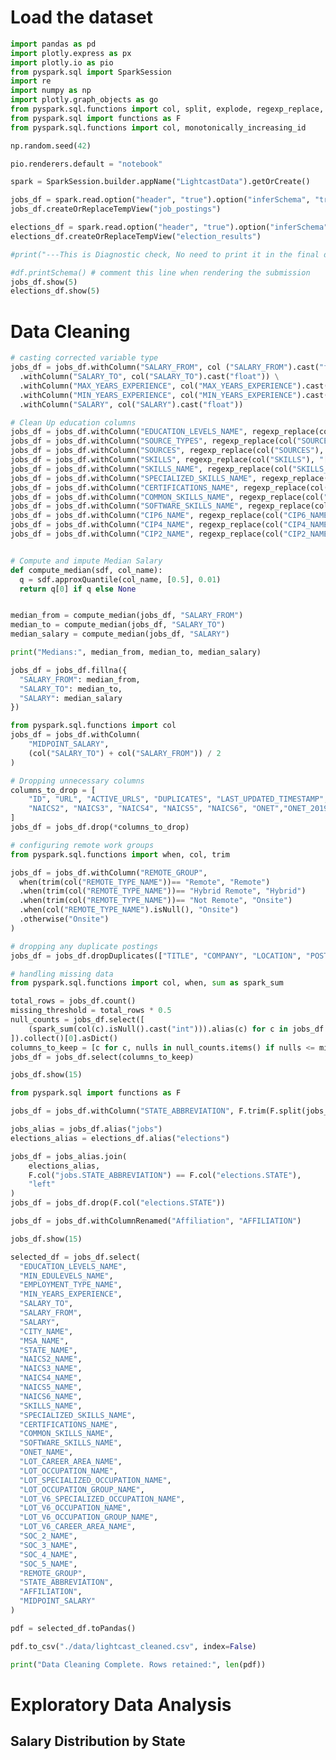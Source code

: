 
# Load the dataset

```python
import pandas as pd
import plotly.express as px
import plotly.io as pio
from pyspark.sql import SparkSession
import re
import numpy as np
import plotly.graph_objects as go
from pyspark.sql.functions import col, split, explode, regexp_replace, transform, when
from pyspark.sql import functions as F
from pyspark.sql.functions import col, monotonically_increasing_id

np.random.seed(42)

pio.renderers.default = "notebook"

spark = SparkSession.builder.appName("LightcastData").getOrCreate()

jobs_df = spark.read.option("header", "true").option("inferSchema", "true").option("multiLine","true").option("escape", "\"").csv("./data/lightcast_job_postings.csv")
jobs_df.createOrReplaceTempView("job_postings")

elections_df = spark.read.option("header", "true").option("inferSchema", "true").option("multiLine","true").option("escape", "\"").csv("./data/2024_election_results.csv")
elections_df.createOrReplaceTempView("election_results")

#print("---This is Diagnostic check, No need to print it in the final doc---")

#df.printSchema() # comment this line when rendering the submission
jobs_df.show(5)
elections_df.show(5)

```

# Data Cleaning

```python
# casting corrected variable type
jobs_df = jobs_df.withColumn("SALARY_FROM", col ("SALARY_FROM").cast("float"))\
  .withColumn("SALARY_TO", col("SALARY_TO").cast("float")) \
  .withColumn("MAX_YEARS_EXPERIENCE", col("MAX_YEARS_EXPERIENCE").cast("float"))\
  .withColumn("MIN_YEARS_EXPERIENCE", col("MIN_YEARS_EXPERIENCE").cast("float"))\
  .withColumn("SALARY", col("SALARY").cast("float"))

# Clean Up education columns
jobs_df = jobs_df.withColumn("EDUCATION_LEVELS_NAME", regexp_replace(col("EDUCATION_LEVELS_NAME"), "[\n\r]", ""))
jobs_df = jobs_df.withColumn("SOURCE_TYPES", regexp_replace(col("SOURCE_TYPES"), "[\n\r]", ""))
jobs_df = jobs_df.withColumn("SOURCES", regexp_replace(col("SOURCES"), "[\n\r]", ""))
jobs_df = jobs_df.withColumn("SKILLS", regexp_replace(col("SKILLS"), "[\n\r]", ""))
jobs_df = jobs_df.withColumn("SKILLS_NAME", regexp_replace(col("SKILLS_NAME"), "[\n\r]", ""))
jobs_df = jobs_df.withColumn("SPECIALIZED_SKILLS_NAME", regexp_replace(col("SPECIALIZED_SKILLS_NAME"), "[\n\r]", ""))
jobs_df = jobs_df.withColumn("CERTIFICATIONS_NAME", regexp_replace(col("CERTIFICATIONS_NAME"), "[\n\r]", ""))
jobs_df = jobs_df.withColumn("COMMON_SKILLS_NAME", regexp_replace(col("COMMON_SKILLS_NAME"), "[\n\r]", ""))
jobs_df = jobs_df.withColumn("SOFTWARE_SKILLS_NAME", regexp_replace(col("SOFTWARE_SKILLS_NAME"), "[\n\r]", ""))
jobs_df = jobs_df.withColumn("CIP6_NAME", regexp_replace(col("CIP6_NAME"), "[\n\r]", ""))
jobs_df = jobs_df.withColumn("CIP4_NAME", regexp_replace(col("CIP4_NAME"), "[\n\r]", ""))
jobs_df = jobs_df.withColumn("CIP2_NAME", regexp_replace(col("CIP2_NAME"), "[\n\r]", ""))


# Compute and impute Median Salary
def compute_median(sdf, col_name):
  q = sdf.approxQuantile(col_name, [0.5], 0.01)
  return q[0] if q else None


median_from = compute_median(jobs_df, "SALARY_FROM")
median_to = compute_median(jobs_df, "SALARY_TO")
median_salary = compute_median(jobs_df, "SALARY")

print("Medians:", median_from, median_to, median_salary)

jobs_df = jobs_df.fillna({
  "SALARY_FROM": median_from,
  "SALARY_TO": median_to,
  "SALARY": median_salary
})

from pyspark.sql.functions import col
jobs_df = jobs_df.withColumn(
    "MIDPOINT_SALARY",
    (col("SALARY_TO") + col("SALARY_FROM")) / 2
)

# Dropping unnecessary columns
columns_to_drop = [
    "ID", "URL", "ACTIVE_URLS", "DUPLICATES", "LAST_UPDATED_TIMESTAMP","STATE","COUNTY_OUTGOING","COUNTY_INCOMMING","MSA_OUTGOING","MSA_INCOMING",
    "NAICS2", "NAICS3", "NAICS4", "NAICS5", "NAICS6", "ONET","ONET_2019","CIP6","CIP4","CIP2","SOC_2021_2","SOC_2021_3","SOC_2021_4","SOC_2021_5","SOC_2", "SOC_3", "SOC_4","SOC_5", "NAICS_2022_2","NAICS_2022_3","NAICS_2022_4","NAICS_2022_5","NAICS_2022_6","CITY","COUNTY","MSA","COUNTY_INCOMING"
]
jobs_df = jobs_df.drop(*columns_to_drop)

# configuring remote work groups
from pyspark.sql.functions import when, col, trim

jobs_df = jobs_df.withColumn("REMOTE_GROUP",
  when(trim(col("REMOTE_TYPE_NAME"))== "Remote", "Remote")
  .when(trim(col("REMOTE_TYPE_NAME"))== "Hybrid Remote", "Hybrid")
  .when(trim(col("REMOTE_TYPE_NAME"))== "Not Remote", "Onsite")
  .when(col("REMOTE_TYPE_NAME").isNull(), "Onsite")
  .otherwise("Onsite")
)

# dropping any duplicate postings
jobs_df = jobs_df.dropDuplicates(["TITLE", "COMPANY", "LOCATION", "POSTED"])

# handling missing data
from pyspark.sql.functions import col, when, sum as spark_sum

total_rows = jobs_df.count()
missing_threshold = total_rows * 0.5
null_counts = jobs_df.select([
    (spark_sum(col(c).isNull().cast("int"))).alias(c) for c in jobs_df.columns
]).collect()[0].asDict()
columns_to_keep = [c for c, nulls in null_counts.items() if nulls <= missing_threshold or c == "SALARY"]
jobs_df = jobs_df.select(columns_to_keep)

jobs_df.show(15)

```


```python
from pyspark.sql import functions as F

jobs_df = jobs_df.withColumn("STATE_ABBREVIATION", F.trim(F.split(jobs_df["COUNTY_NAME"], ",").getItem(1)))

jobs_alias = jobs_df.alias("jobs")
elections_alias = elections_df.alias("elections")

jobs_df = jobs_alias.join(
    elections_alias,
    F.col("jobs.STATE_ABBREVIATION") == F.col("elections.STATE"),
    "left"
)
jobs_df = jobs_df.drop(F.col("elections.STATE"))

jobs_df = jobs_df.withColumnRenamed("Affiliation", "AFFILIATION")

jobs_df.show(15)
```



```python
selected_df = jobs_df.select(
  "EDUCATION_LEVELS_NAME",
  "MIN_EDULEVELS_NAME",
  "EMPLOYMENT_TYPE_NAME",
  "MIN_YEARS_EXPERIENCE",
  "SALARY_TO",
  "SALARY_FROM",
  "SALARY",
  "CITY_NAME",
  "MSA_NAME",
  "STATE_NAME",
  "NAICS2_NAME",
  "NAICS3_NAME",
  "NAICS4_NAME",
  "NAICS5_NAME",
  "NAICS6_NAME",
  "SKILLS_NAME",
  "SPECIALIZED_SKILLS_NAME",
  "CERTIFICATIONS_NAME",
  "COMMON_SKILLS_NAME",
  "SOFTWARE_SKILLS_NAME",
  "ONET_NAME",
  "LOT_CAREER_AREA_NAME",
  "LOT_OCCUPATION_NAME",
  "LOT_SPECIALIZED_OCCUPATION_NAME",
  "LOT_OCCUPATION_GROUP_NAME",
  "LOT_V6_SPECIALIZED_OCCUPATION_NAME",
  "LOT_V6_OCCUPATION_NAME",
  "LOT_V6_OCCUPATION_GROUP_NAME",
  "LOT_V6_CAREER_AREA_NAME",
  "SOC_2_NAME",
  "SOC_3_NAME",
  "SOC_4_NAME",
  "SOC_5_NAME",
  "REMOTE_GROUP",
  "STATE_ABBREVIATION",
  "AFFILIATION",
  "MIDPOINT_SALARY"
)

pdf = selected_df.toPandas()

pdf.to_csv("./data/lightcast_cleaned.csv", index=False)

print("Data Cleaning Complete. Rows retained:", len(pdf))

```

# Exploratory Data Analysis

## Salary Distribution by State

```python




```

